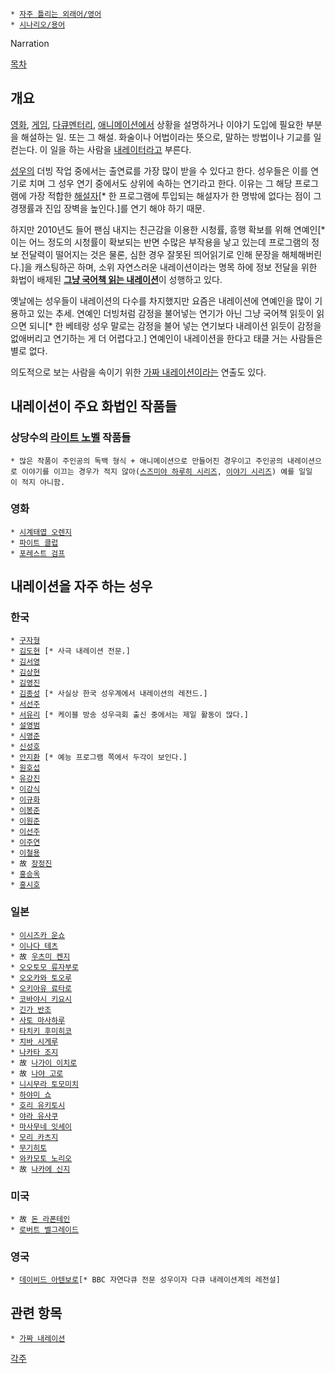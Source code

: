  * [[자주 틀리는 외래어/영어]]
 * [[시나리오/용어]]

Narration

[[목차]]

== 개요 ==
[[영화]], [[게임]], [[다큐멘터리]], [[애니메이션]]에서 상황을 설명하거나 이야기 도입에 필요한 부분을 해설하는 일. 또는 그 해설. 화술이나 어법이라는 뜻으로, 말하는 방법이나 기교를 일컫는다. 이 일을 하는 사람을 [[내레이터]]라고 부른다.

[[성우]]의 더빙 작업 중에서는 출연료를 가장 많이 받을 수 있다고 한다. 성우들은 이를 연기로 치며 그 성우 연기 중에서도 상위에 속하는 연기라고 한다. 이유는 그 해당 프로그램에 가장 적합한 [[해설자]][* 한 프로그램에 투입되는 해설자가 한 명밖에 없다는 점이 그 경쟁률과 진입 장벽을 높인다.]를 연기 해야 하기 때문.

하지만 2010년도 들어 팬심 내지는 친근감을 이용한 시청률, 흥행 확보를 위해 연예인[* 이는 어느 정도의 시청률이 확보되는 반면 수많은 부작용을 낳고 있는데 프로그램의 정보 전달력이 떨어지는 것은 물론, 심한 경우 잘못된 띄어읽기로 인해 문장을 해체해버린다.]을 캐스팅하곤 하며, 소위 자연스러운 내레이션이라는 명목 하에 정보 전달을 위한 화법이 배제된 '''[[국어책 읽기|그냥 국어책 읽는 내레이션]]'''이 성행하고 있다.

옛날에는 성우들이 내레이션의 다수를 차지했지만 요즘은 내레이션에 연예인을 많이 기용하고 있는 추세. 연예인 더빙처럼 감정을 불어넣는 연기가 아닌 그냥 국어책 읽듯이 읽으면 되니[* 한 베테랑 성우 말로는 감정을 불어 넣는 연기보다 내레이션 읽듯이 감정을 없애버리고 연기하는 게 더 어렵다고.] 연예인이 내레이션을 한다고 태클 거는 사람들은 별로 없다. 

의도적으로 보는 사람을 속이기 위한 [[가짜 내레이션]]이라는 연출도 있다.

== 내레이션이 주요 화법인 작품들 ==
=== 상당수의 [[라이트 노벨]] 작품들 ===
 * 많은 작품이 주인공의 독백 형식 + 애니메이션으로 만들어진 경우이고 주인공의 내레이션으로 이야기를 이끄는 경우가 적지 않아([[스즈미야 하루히 시리즈]], [[이야기 시리즈]]) 예를 일일이 적지 아니함.

=== 영화 ===
 * [[시계태엽 오렌지]]
 * [[파이트 클럽]]
 * [[포레스트 검프]]

== 내레이션을 자주 하는 성우 ==
=== 한국 ===
 * [[구자형]]
 * [[김도현]] [* 사극 내레이션 전문.]
 * [[김서영]]
 * [[김상현(성우)|김상현]]
 * [[김영진]]
 * [[김종성]] [* 사실상 한국 성우계에서 내레이션의 레전드.]
 * [[서선주]] 
 * [[서유리]] [* 케이블 방송 성우극회 출신 중에서는 제일 활동이 많다.]
 * [[설영범]]
 * [[시영준]]
 * [[신성호]]
 * [[안지환]] [* 예능 프로그램 쪽에서 두각이 보인다.]
 * [[원호섭]]
 * [[유강진]]
 * [[이강식]]
 * [[이규화]]
 * [[이봉준]]
 * [[이원준]]
 * [[이선주]]
 * [[이주연]]
 * [[이철용]]
 * 故 [[장정진]]
 * [[홍승옥]]
 * [[홍시호]]

=== 일본 ===
 * [[이시즈카 운쇼]]
 * [[이나다 테츠]]
 * 故 [[우츠미 켄지]]
 * [[오오토모 류자부로]]
 * [[오오카와 토오루]]
 * [[오키아유 료타로]]
 * [[코바야시 키요시]]
 * [[긴가 반조]]
 * [[사토 마사하루]]
 * [[타치키 후미히코]]
 * [[치바 시게루(성우)|치바 시게루]]
 * [[나카타 조지]]
 * 故 [[나가이 이치로]]
 * 故 [[나야 고로]]
 * [[니시무라 토모미치]]
 * [[하야미 쇼]]
 * [[호리 유키토시]]
 * [[야라 유사쿠]]
 * [[마사무네 잇세이]]
 * [[모리 카츠지]]
 * [[무기히토]]
 * [[와카모토 노리오]]
 * 故 [[나카에 신지]]

=== 미국 ===
 * 故 [[돈 라폰테인]]
 * [[로버트 벨그레이드]]

=== 영국 ===
 * [[데이비드 아텐보로]][* BBC 자연다큐 전문 성우이자 다큐 내레이션계의 레전설]

== 관련 항목 ==
 * [[가짜 내레이션]]

[[각주]]
